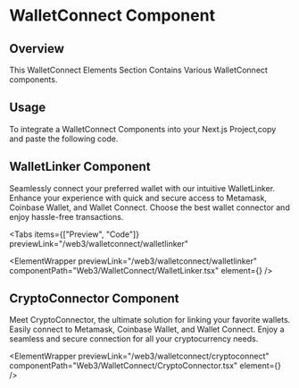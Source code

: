
# WalletConnect Component

## Overview

This WalletConnect Elements Section Contains Various WalletConnect components.

## Usage

To integrate a WalletConnect Components into your Next.js Project,copy and paste the following code.

## WalletLinker Component

Seamlessly connect your preferred wallet with our intuitive WalletLinker. Enhance your experience with quick and secure access to Metamask, Coinbase Wallet, and Wallet Connect. Choose the best wallet connector and enjoy hassle-free transactions.

<Tabs
  items={["Preview", "Code"]}
  previewLink="/web3/walletconnect/walletlinker"
>
  <TabComponent label="Preview">
    <WalletLinker />
  </TabComponent>
  <TabComponent label="Code">
    <SourceCodeViewer componentPath="Web3/WalletConnect/WalletLinker.tsx" />
  </TabComponent>
</Tabs>

<ElementWrapper
  previewLink="/web3/walletconnect/walletlinker"
  componentPath="Web3/WalletConnect/WalletLinker.tsx"
  element={<WalletLinker />}
/>

## CryptoConnector Component

Meet CryptoConnector, the ultimate solution for linking your favorite wallets. Easily connect to Metamask, Coinbase Wallet, and Wallet Connect. Enjoy a seamless and secure connection for all your cryptocurrency needs.

<ElementWrapper
  previewLink="/web3/walletconnect/cryptoconnect"
  componentPath="Web3/WalletConnect/CryptoConnector.tsx"
  element={<CryptoConnector />}
/>
